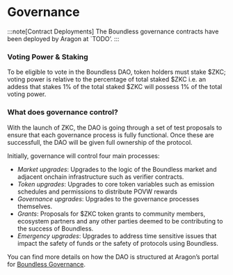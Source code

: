 # Governance

:::note[Contract Deployments] 
The Boundless governance contracts have been deployed by Aragon at `TODO’.
:::

### Voting Power & Staking

To be eligible to vote in the Boundless DAO, token holders must stake $ZKC; voting power is relative to the percentage of total staked $ZKC i.e. an addess that stakes 1% of the total staked $ZKC will possess 1% of the total voting power.

### What does governance control?

With the launch of ZKC, the DAO is going through a set of test proposals to ensure that each governance process is fully functional. Once these are successfull, the DAO will be given full ownership of the protocol.

Initially, governance will control four main processes:

- *Market upgrades*: Upgrades to the logic of the Boundless market and adjacent onchain infrastructure such as verifier contracts.  
- *Token upgrades*: Upgrades to core token variables such as emission schedules and permissions to distribute POVW rewards  
- *Governance upgrades*: Upgrades to the governance processes themselves.
- *Grants*: Proposals for $ZKC token grants to community members, ecosystem partners and any other parties deemed to be contributing to the success of Boundless.  
- *Emergency upgrades*: Upgrades to address time sensitive issues that impact the safety of funds or the safety of protocols using Boundless.

You can find more details on how the DAO is structured at Aragon’s portal for [Boundless Governance](#TODO).
